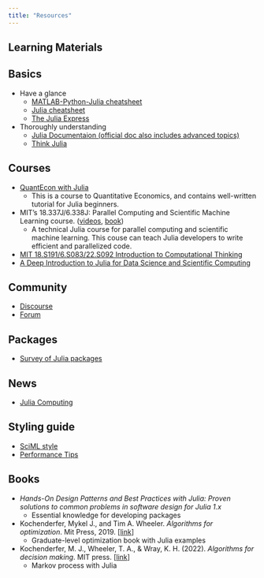 ```yaml
---
title: "Resources"
---
```


## Learning Materials



## Basics

- Have a glance
    - [MATLAB-Python-Julia cheatsheet](https://cheatsheets.quantecon.org/)
    - [Julia cheatsheet](https://cheatsheets.quantecon.org/julia-cheatsheet.html)
    - [The Julia Express](http://bogumilkaminski.pl/files/julia_express.pdf)
- Thoroughly understanding
    - [Julia Documentaion (official doc also includes advanced topics)](https://docs.julialang.org/en/v1/)
    - [Think Julia](https://benlauwens.github.io/ThinkJulia.jl/latest/book.html)


## Courses

- [QuantEcon with Julia](https://julia.quantecon.org/getting_started_julia/introduction_to_types.html)
    - This is a course to Quantitative Economics, and contains well-written tutorial for Julia beginners.
- MIT's 18.337J/6.338J: Parallel Computing and Scientific Machine Learning course. ([videos](https://www.youtube.com/watch?v=3IoqyXmAAkU&list=PLCAl7tjCwWyGjdzOOnlbGnVNZk0kB8VSa), [book](https://github.com/SciML/SciMLBook))
    - A technical Julia course for parallel computing and scientific machine learning. This couse can teach Julia developers to write efficient and parallelized code.
- [ MIT 18.S191/6.S083/22.S092
Introduction to Computational Thinking](https://computationalthinking.mit.edu/Spring21/)
- [A Deep Introduction to Julia for Data Science and Scientific Computing](http://ucidatascienceinitiative.github.io/IntroToJulia/)

## Community

- [Discourse](https://discourse.julialang.org/)
- [Forum](https://forem.julialang.org/)


## Packages

- [Survey of Julia packages](https://sosiristseng.github.io/julia-pkgs/#/)

## News

- [Julia Computing](https://juliacomputing.com/)


## Styling guide

- [SciML style](https://github.com/SciML/SciMLStyle#open-source-contributions-are-allowed-to-start-small-and-grow-over-time)
- [Performance Tips](https://docs.julialang.org/en/v1/manual/performance-tips/)


## Books

- *Hands-On Design Patterns and Best Practices with Julia: Proven solutions to common problems in software design for Julia 1.x*
    - Essential knowledge for developing packages
- Kochenderfer, Mykel J., and Tim A. Wheeler. *Algorithms for optimization*. Mit Press, 2019. [[link](https://algorithmsbook.com/optimization/files/optimization.pdf)]
    - Graduate-level optimization book with Julia examples
- Kochenderfer, M. J., Wheeler, T. A., & Wray, K. H. (2022). *Algorithms for decision making*. MIT press. [[link](https://algorithmsbook.com/)]
    - Markov process with Julia